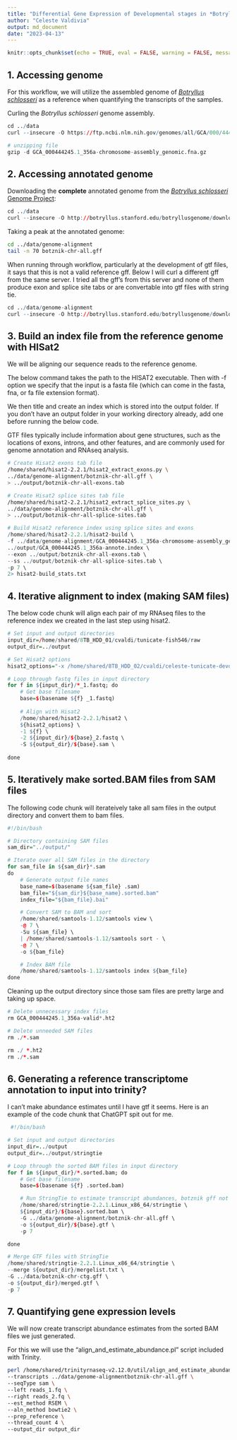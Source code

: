 ```yaml
---
title: "Differential Gene Expression of Developmental stages in *Botrylus schlosseri*"
author: "Celeste Valdivia"
output: md_document
date: "2023-04-13"
---
```


```r
knitr::opts_chunk$set(echo = TRUE, eval = FALSE, warning = FALSE, message = FALSE)
```

## 1. Accessing genome
For this workflow, we will utilize the assembled genome of [*Botryllus schlosseri*](https://elifesciences.org/articles/00569) as a reference when quantifying the transcripts of the samples.

Curling the *Botryllus schlosseri* genome assembly. 
```r
cd ../data
curl --insecure -O https://ftp.ncbi.nlm.nih.gov/genomes/all/GCA/000/444/245/GCA_000444245.1_356a-chromosome-assembly/GCA_000444245.1_356a-chromosome-assembly_genomic.fna.gz

# unzipping file
gzip -d GCA_000444245.1_356a-chromosome-assembly_genomic.fna.gz
```

## 2. Accessing annotated genome
Downloading the **complete** annotated genome from the [*Botryllus schlosseri* Genome Project](http://botryllus.stanford.edu/botryllusgenome/download/):
```r
cd ../data
curl --insecure -O http://botryllus.stanford.edu/botryllusgenome/download/botznik-chr-ctg.gff
```

Taking a peak at the annotated genome:
```bash
cd ../data/genome-alignment
tail -n 70 botznik-chr-all.gff
```
When running through workflow, particularly at the development of gtf files, it says that this is not a valid reference gff. Below I will curl a different gff from the same server. I tried all the gff's from this server and none of them produce exon and splice site tabs or are convertable into gtf files with string tie.

```r
cd ../data/genome-alignment
curl --insecure -O http://botryllus.stanford.edu/botryllusgenome/download/botznik-chr-ctg.gff
```


## 3. Build an index file from the reference genome with HISat2
We will be aligning our sequence reads to the reference genome.

The below command takes the path to the HISAT2 executable.
Then with -f option we specify that the input is a fasta file (which can come in the fasta, fna, or fa file extension format).

We then title and create an index which is stored into the output folder. If you don't have an output folder in your working directory already, add one before running the below code.

GTF files typically include information about gene structures, such as the locations of exons, introns, and other features, and are commonly used for genome annotation and RNAseq analysis. 


```bash
# Create Hisat2 exons tab file
/home/shared/hisat2-2.2.1/hisat2_extract_exons.py \
../data/genome-alignment/botznik-chr-all.gff \
> ../output/botznik-chr-all-exons.tab

# Create Hisat2 splice sites tab file
/home/shared/hisat2-2.2.1/hisat2_extract_splice_sites.py \
../data/genome-alignment/botznik-chr-all.gff \
> ../output/botznik-chr-all-splice-sites.tab
```

```r
# Build Hisat2 reference index using splice sites and exons
/home/shared/hisat2-2.2.1/hisat2-build \
-f ../data/genome-alignment/GCA_000444245.1_356a-chromosome-assembly_genomic.fna \
../output/GCA_000444245.1_356a-annote.index \
--exon ../output/botznik-chr-all-exons.tab \
--ss ../output/botznik-chr-all-splice-sites.tab \
-p 7 \
2> hisat2-build_stats.txt
```

## 4. Iterative alignment to index (making SAM files)

The below code chunk will align each pair of my RNAseq files to the reference index we created in the last step using hisat2. 

```r
# Set input and output directories
input_dir=/home/shared/8TB_HDD_01/cvaldi/tunicate-fish546/raw
output_dir=../output

# Set Hisat2 options
hisat2_options="-x /home/shared/8TB_HDD_02/cvaldi/celeste-tunicate-devo/output/GCA_000444245.1_356a-annote.index --threads 7"

# Loop through fastq files in input directory
for f in ${input_dir}/*_1.fastq; do
    # Get base filename
    base=$(basename ${f} _1.fastq)
    
    # Align with Hisat2
    /home/shared/hisat2-2.2.1/hisat2 \
    ${hisat2_options} \
    -1 ${f} \
    -2 ${input_dir}/${base}_2.fastq \
    -S ${output_dir}/${base}.sam \
    
done

```




## 5. Iteratively make sorted.BAM files from SAM files 

The following code chunk will iterateively take all sam files in the output directory and convert them to bam files.
```r
#!/bin/bash

# Directory containing SAM files
sam_dir="../output/"

# Iterate over all SAM files in the directory
for sam_file in ${sam_dir}*.sam
do
    # Generate output file names
    base_name=$(basename ${sam_file} .sam)
    bam_file="${sam_dir}${base_name}.sorted.bam"
    index_file="${bam_file}.bai"

    # Convert SAM to BAM and sort
    /home/shared/samtools-1.12/samtools view \
    -@ 7 \
    -Su ${sam_file} \
    | /home/shared/samtools-1.12/samtools sort - \
    -@ 7 \
    -o ${bam_file}

    # Index BAM file
    /home/shared/samtools-1.12/samtools index ${bam_file}
done

```

Cleaning up the output directory since those sam files are pretty large and taking up space.
```r
# Delete unnecessary index files
rm GCA_000444245.1_356a-valid*.ht2

# Delete unneeded SAM files
rm ./*.sam
```




```r
rm ./ *.ht2
rm ./*.sam
```

## 6. Generating a reference transcriptome annotation to input into trinity?
I can't make abundance estimates until I have gtf it seems. Here is an example of the code chunk that ChatGPT spit out for me. 

```r
 #!/bin/bash

# Set input and output directories
input_dir=../output
output_dir=../output/stringtie

# Loop through the sorted BAM files in input directory
for f in ${input_dir}/*.sorted.bam; do
    # Get base filename
    base=$(basename ${f} .sorted.bam)

    # Run StringTie to estimate transcript abundances, botznik gff not accepted as a valid reference transcript... :(
    /home/shared/stringtie-2.2.1.Linux_x86_64/stringtie \
    ${input_dir}/${base}.sorted.bam \
    -G ../data/genome-alignment/botznik-chr-all.gff \
    -o ${output_dir}/${base}.gtf \
    -p 7

done

# Merge GTF files with StringTie
/home/shared/stringtie-2.2.1.Linux_x86_64/stringtie \
--merge ${output_dir}/mergelist.txt \
-G ../data/botznik-chr-ctg.gff \
-o ${output_dir}/merged.gtf \
-p 7

```

## 7. Quantifying gene expression levels

We will now create transcript abundance estimates from the sorted BAM files we just generated.

For this we will use the "align_and_estimate_abundance.pl" script included with Trinity.


```bash
perl /home/shared/trinityrnaseq-v2.12.0/util/align_and_estimate_abundance.pl \
--transcripts ../data/genome-alignmentbotznik-chr-all.gff \
--seqType sam \
--left reads_1.fq \
--right reads_2.fq \
--est_method RSEM \
--aln_method bowtie2 \
--prep_reference \
--thread_count 4 \
--output_dir output_dir

```

